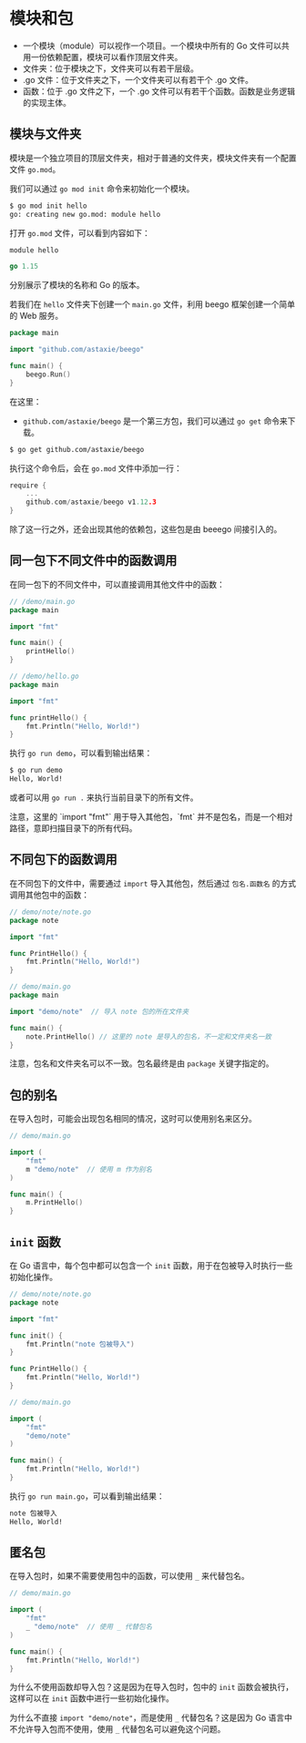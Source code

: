 # 模块和包

- 一个模块（module）可以视作一个项目。一个模块中所有的 Go 文件可以共用一份依赖配置，模块可以看作顶层文件夹。
- 文件夹：位于模块之下，文件夹可以有若干层级。
- .go 文件：位于文件夹之下，一个文件夹可以有若干个 .go 文件。
- 函数：位于 .go 文件之下，一个 .go 文件可以有若干个函数。函数是业务逻辑的实现主体。

## 模块与文件夹

模块是一个独立项目的顶层文件夹，相对于普通的文件夹，模块文件夹有一个配置文件 `go.mod`。

我们可以通过 `go mod init` 命令来初始化一个模块。

```bash
$ go mod init hello
go: creating new go.mod: module hello
```

打开 `go.mod` 文件，可以看到内容如下：

```go
module hello

go 1.15
```

分别展示了模块的名称和 Go 的版本。

若我们在 `hello` 文件夹下创建一个 `main.go` 文件，利用 beego 框架创建一个简单的 Web 服务。

```go
package main

import "github.com/astaxie/beego"

func main() {
    beego.Run()
}
```

在这里：

- `github.com/astaxie/beego` 是一个第三方包，我们可以通过 `go get` 命令来下载。

```bash
$ go get github.com/astaxie/beego
```

执行这个命令后，会在 `go.mod` 文件中添加一行：

```go
require {
    ...
    github.com/astaxie/beego v1.12.3
}
```

除了这一行之外，还会出现其他的依赖包，这些包是由 beeego 间接引入的。

## 同一包下不同文件中的函数调用

在同一包下的不同文件中，可以直接调用其他文件中的函数：

```go
// /demo/main.go
package main

import "fmt"

func main() {
    printHello()
}

// /demo/hello.go
package main

import "fmt"

func printHello() {
    fmt.Println("Hello, World!")
}
```

执行 `go run demo`，可以看到输出结果：

```bash
$ go run demo
Hello, World!
```

或者可以用 `go run .` 来执行当前目录下的所有文件。


<Callout emoji="👾">
  注意，这里的 `import "fmt"` 用于导入其他包，`fmt` 并不是包名，而是一个相对路径，意即扫描目录下的所有代码。
</Callout>

## 不同包下的函数调用

在不同包下的文件中，需要通过 `import` 导入其他包，然后通过 `包名.函数名` 的方式调用其他包中的函数：

```go
// demo/note/note.go
package note

import "fmt"

func PrintHello() {
    fmt.Println("Hello, World!")
}
```

```go
// demo/main.go
package main

import "demo/note"  // 导入 note 包的所在文件夹

func main() {
    note.PrintHello() // 这里的 note 是导入的包名，不一定和文件夹名一致
}
```

注意，包名和文件夹名可以不一致。包名最终是由 `package` 关键字指定的。

## 包的别名

在导入包时，可能会出现包名相同的情况，这时可以使用别名来区分。

```go
// demo/main.go

import (
    "fmt"
    m "demo/note"  // 使用 m 作为别名
)

func main() {
    m.PrintHello()
}
```

## `init` 函数

在 Go 语言中，每个包中都可以包含一个 `init` 函数，用于在包被导入时执行一些初始化操作。

```go
// demo/note/note.go
package note

import "fmt"

func init() {
    fmt.Println("note 包被导入")
}

func PrintHello() {
    fmt.Println("Hello, World!")
}
```

```go
// demo/main.go

import (
    "fmt"
    "demo/note"
)

func main() {
    fmt.Println("Hello, World!")
}
```

执行 `go run main.go`，可以看到输出结果：

```bash
note 包被导入
Hello, World!
```

## 匿名包

在导入包时，如果不需要使用包中的函数，可以使用 `_` 来代替包名。

```go
// demo/main.go

import (
    "fmt"
    _ "demo/note"  // 使用 _ 代替包名
)

func main() {
    fmt.Println("Hello, World!")
}
```

为什么不使用函数却导入包？这是因为在导入包时，包中的 `init` 函数会被执行，这样可以在 `init` 函数中进行一些初始化操作。

为什么不直接 `import "demo/note"`，而是使用 `_` 代替包名？这是因为 Go 语言中不允许导入包而不使用，使用 `_` 代替包名可以避免这个问题。
